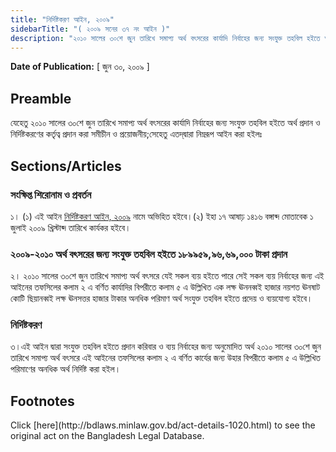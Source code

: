 ```yaml
---
title: "নির্দিষ্টকরণ আইন, ২০০৯"
sidebarTitle: "( ২০০৯ সনের ৩৭ নং আইন )"
description: "২০১০ সালের ৩০শে জুন তারিখে সমাপ্য অর্থ বৎসরের কার্যাদি নির্বাহের জন্য সংযুক্ত তহবিল হইতে অর্থ প্রদান ও নির্দিষ্টকরণের কর্তৃত্ব প্রদানের জন্য প্রণীত আইন।"
---
```


**Date of Publication:** [ জুন ৩০, ২০০৯ ]

## Preamble

যেহেতু ২০১০ সালের ৩০শে জুন তারিখে সমাপ্য অর্থ বৎসরের কার্যাদি নির্বাহের জন্য সংযুক্ত তহবিল হইতে অর্থ প্রদান ও নির্দিষ্টকরণের কর্তৃত্ব প্রদান করা সমীচীন ও প্রয়োজনীয়;সেহেতু এতদ্‌দ্বারা নিম্নরূপ আইন করা হইলঃ

## Sections/Articles

### সংক্ষিপ্ত শিরোনাম ও প্রবর্তন

১। (১) এই আইন [নির্দিষ্টকরণ আইন, ২০০৯](/act-1020.html "নির্দিষ্টকরণ আইন, ২০০৯") নামে অভিহিত হইবে।(২) ইহা ১৭ আষাঢ় ১৪১৬ বঙ্গাব্দ মোতাবেক ১ জুলাই ২০০৯ খ্রিস্টাব্দ তারিখে কার্যকর হইবে।

### ২০০৯-২০১০ অর্থ বৎসরের জন্য সংযুক্ত তহবিল হইতে ১৮৯৯৫৯,৯৬,৬৯,০০০ টাকা প্রদান

২। ২০১০ সালের ৩০শে জুন তারিখে সমাপ্য অর্থ বৎসরে যেই সকল ব্যয় হইতে পারে সেই সকল ব্যয় নির্বাহের জন্য এই আইনের তফসিলের কলাম ২ এ বর্ণিত কার্যাদির বিপরীতে কলাম ৫ এ উল্লিখিত এক লক্ষ ঊননব্বই হাজার নয়শত ঊনষাট কোটি ছিয়ানব্বই লক্ষ ঊনসত্তর হাজার টাকার অনধিক পরিমাণ অর্থ সংযুক্ত তহবিল হইতে প্রদেয় ও ব্যয়যোগ্য হইবে।

### নির্দিষ্টকরণ

৩।এই আইন দ্বারা সংযুক্ত তহবিল হইতে প্রদান করিবার ও ব্যয় নির্বাহের জন্য অনুমোদিত অর্থ ২০১০ সালের ৩০শে জুন তারিখে সমাপ্য অর্থ বৎসরে এই আইনের তফসিলের কলাম ২ এ বর্ণিত কার্যের জন্য উহার বিপরীতে কলাম ৫ এ উল্লিখিত পরিমাণের অনধিক অর্থ নির্দিষ্ট করা হইল।

## Footnotes

<Note>
  Click [here](http://bdlaws.minlaw.gov.bd/act-details-1020.html) to see the original act on the Bangladesh Legal Database.
</Note>
